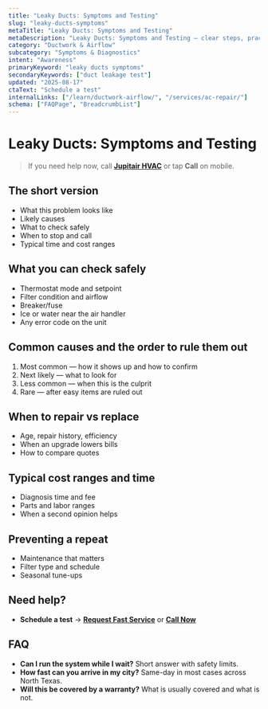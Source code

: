 ```yaml
---
title: "Leaky Ducts: Symptoms and Testing"
slug: "leaky-ducts-symptoms"
metaTitle: "Leaky Ducts: Symptoms and Testing"
metaDescription: "Leaky Ducts: Symptoms and Testing — clear steps, practical fixes, and when to call a pro in North Texas."
category: "Ductwork & Airflow"
subcategory: "Symptoms & Diagnostics"
intent: "Awareness"
primaryKeyword: "leaky ducts symptoms"
secondaryKeywords: ["duct leakage test"]
updated: "2025-08-17"
ctaText: "Schedule a test"
internalLinks: ["/learn/ductwork-airflow/", "/services/ac-repair/"]
schema: ["FAQPage", "BreadcrumbList"]
---
```

# Leaky Ducts: Symptoms and Testing

> If you need help now, call **[Jupitair HVAC](/contact)** or tap **Call** on mobile.

## The short version
- What this problem looks like
- Likely causes
- What to check safely
- When to stop and call
- Typical time and cost ranges

## What you can check safely
- Thermostat mode and setpoint
- Filter condition and airflow
- Breaker/fuse
- Ice or water near the air handler
- Any error code on the unit

## Common causes and the order to rule them out
1. Most common — how it shows up and how to confirm
2. Next likely — what to look for
3. Less common — when this is the culprit
4. Rare — after easy items are ruled out

## When to repair vs replace
- Age, repair history, efficiency
- When an upgrade lowers bills
- How to compare quotes

## Typical cost ranges and time
- Diagnosis time and fee
- Parts and labor ranges
- When a second opinion helps

## Preventing a repeat
- Maintenance that matters
- Filter type and schedule
- Seasonal tune-ups

## Need help?
- **Schedule a test** → **[Request Fast Service](/contact)** or **[Call Now](tel:+1-XXX-XXX-XXXX)**

## FAQ
- **Can I run the system while I wait?** Short answer with safety limits.
- **How fast can you arrive in my city?** Same-day in most cases across North Texas.
- **Will this be covered by a warranty?** What is usually covered and what is not.

